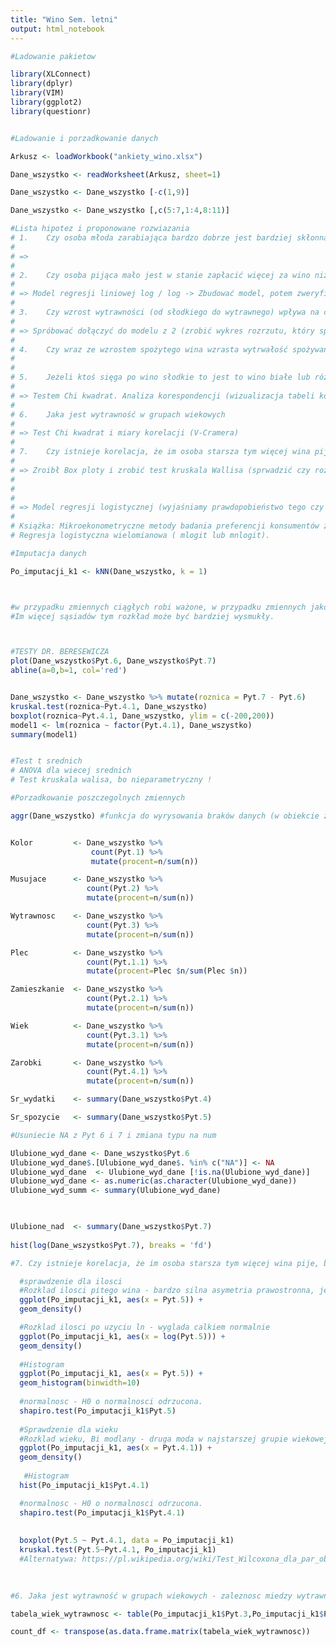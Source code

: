 ```yaml
---
title: "Wino Sem. letni"
output: html_notebook
---
```



```r

#Ladowanie pakietow

library(XLConnect)
library(dplyr)
library(VIM)
library(ggplot2)
library(questionr)


#Ladowanie i porzadkowanie danych

Arkusz <- loadWorkbook("ankiety_wino.xlsx")

Dane_wszystko <- readWorksheet(Arkusz, sheet=1)

Dane_wszystko <- Dane_wszystko [-c(1,9)]

Dane_wszystko <- Dane_wszystko [,c(5:7,1:4,8:11)]

#Lista hipotez i proponowane rozwiazania
# 1.	Czy osoba młoda zarabiająca bardzo dobrze jest bardziej skłonna pić wina czerwone wytrawne? (Korelacja pomiędzy zarobkami i wiekiem, a wytrawnością kupowanych win i rodzajem wina)
# 
# => 
# 
# 2.	Czy osoba pijąca mało jest w stanie zapłacić więcej za wino niż osoba, która pije dużo wina [badamy elastyczność cenową konsuemnta]
# 
# => Model regresji liniowej log / log -> Zbudować model, potem zweryfikować założenia wizualnie, a potem zweryfikować testami z ekonometrii (lm test – normalne reszty, test durbina Watsona,). Jeżeli zał nie spełnione to użycie odpornych estymatorów zmiennych standardowych (ROBUST standard errors) – pakiet sandwitch
# 
# 3.	Czy wzrost wytrawności (od słodkiego do wytrawnego) wpływa na cenę, którą osoba jest stanie wydać na ulubione wino?
# 
# => Spróbować dołączyć do modelu z 2 (zrobić wykres rozrzutu, który sprwadzi czy ilość wypitych win rośnie wraz z wytrawnością). Test vif (w pakiecie car). 
# 
# 4.	Czy wraz ze wzrostem spożytego wina wzrasta wytrwałość spożywanego wina. 
# 
# 
# 5.	Jeżeli ktoś sięga po wino słodkie to jest to wino białe lub różowe, a jeżeli wytrawne to wino czerwone.
# 
# => Testem Chi kwadrat. Analiza korespondencji (wizualizacja tabeli kontyngencji) 
# 
# 6.	Jaka jest wytrawność w grupach wiekowych 
# 
# => Test Chi kwadrat i miary korelacji (V-Cramera) 
# 
# 7.	Czy istnieje korelacja, że im osoba starsza tym więcej wina pije, bądź czy to młodzi dużo kupują 
# 
# => Zroibł Box ploty i zrobić test kruskala Wallisa (sprwadzić czy rozkłady są takie same) 
# 
# 
# 
# => Model regresji logistycznej (wyjaśniamy prawdopobieństwo tego czy ktoś wybiera jakąś kategorię).
# 
# Książka: Mikroekonometryczne metody badania preferencji konsumentów z wykorzystaniem programu R
# Regresja logistyczna wielomianowa ( mlogit lub mnlogit).


```

```r
#Imputacja danych 

Po_imputacji_k1 <- kNN(Dane_wszystko, k = 1)



#w przypadku zmiennych ciągłych robi ważone, w przypadku zmiennych jakościowych najcześciej wybierane. 
#Im więcej sąsiadów tym rozkład może być bardziej wysmukły. 



#TESTY DR. BERESEWICZA
plot(Dane_wszystko$Pyt.6, Dane_wszystko$Pyt.7)
abline(a=0,b=1, col='red')


Dane_wszystko <- Dane_wszystko %>% mutate(roznica = Pyt.7 - Pyt.6)
kruskal.test(roznica~Pyt.4.1, Dane_wszystko)
boxplot(roznica~Pyt.4.1, Dane_wszystko, ylim = c(-200,200))
model1 <- lm(roznica ~ factor(Pyt.4.1), Dane_wszystko)
summary(model1)


#Test t srednich 
# ANOVA dla wiecej srednich
# Test kruskala walisa, bo nieparametryczny ! 

```


```r

#Porzadkowanie poszczegolnych zmiennych 

aggr(Dane_wszystko) #funkcja do wyrysowania braków danych (w obiekcie zwraca też statystyki opisowe)


Kolor         <- Dane_wszystko %>% 
                  count(Pyt.1) %>%
                  mutate(procent=n/sum(n))

Musujace      <- Dane_wszystko %>% 
                 count(Pyt.2) %>%
                 mutate(procent=n/sum(n))

Wytrawnosc    <- Dane_wszystko %>% 
                 count(Pyt.3) %>%
                 mutate(procent=n/sum(n))

Plec          <- Dane_wszystko %>% 
                 count(Pyt.1.1) %>%
                 mutate(procent=Plec $n/sum(Plec $n))

Zamieszkanie  <- Dane_wszystko %>% 
                 count(Pyt.2.1) %>%
                 mutate(procent=n/sum(n))

Wiek          <- Dane_wszystko %>% 
                 count(Pyt.3.1) %>%
                 mutate(procent=n/sum(n))

Zarobki       <- Dane_wszystko %>% 
                 count(Pyt.4.1) %>%
                 mutate(procent=n/sum(n))

Sr_wydatki    <- summary(Dane_wszystko$Pyt.4)

Sr_spozycie   <- summary(Dane_wszystko$Pyt.5)

#Usuniecie NA z Pyt 6 i 7 i zmiana typu na num

Ulubione_wyd_dane <- Dane_wszystko$Pyt.6
Ulubione_wyd_dane$.[Ulubione_wyd_dane$. %in% c("NA")] <- NA
Ulubione_wyd_dane  <- Ulubione_wyd_dane [!is.na(Ulubione_wyd_dane)] 
Ulubione_wyd_dane <- as.numeric(as.character(Ulubione_wyd_dane))
Ulubione_wyd_summ <- summary(Ulubione_wyd_dane)


  
Ulubione_nad  <- summary(Dane_wszystko$Pyt.7)
  
hist(log(Dane_wszystko$Pyt.7), breaks = 'fd')

```


```r

#7.	Czy istnieje korelacja, że im osoba starsza tym więcej wina pije, bądź czy to młodzi dużo kupują 

  #sprawdzenie dla ilosci
  #Rozklad ilosci pitego wina - bardzo silna asymetria prawostronna, jednakze raczej 1 modalny
  ggplot(Po_imputacji_k1, aes(x = Pyt.5)) + 
  geom_density()

  #Rozklad ilosci po uzyciu ln - wyglada calkiem normalnie 
  ggplot(Po_imputacji_k1, aes(x = log(Pyt.5))) + 
  geom_density()
  
  #Histogram
  ggplot(Po_imputacji_k1, aes(x = Pyt.5)) + 
  geom_histogram(binwidth=10)
 
  #normalnosc - H0 o normalnosci odrzucona.
  shapiro.test(Po_imputacji_k1$Pyt.5)
  
  #Sprawdzenie dla wieku
  #Rozklad wieku, Bi modlany - druga moda w najstarszej grupie wiekowej 
  ggplot(Po_imputacji_k1, aes(x = Pyt.4.1)) + 
  geom_density()
  
   #Histogram
  hist(Po_imputacji_k1$Pyt.4.1)

  #normalnosc - H0 o normalnosci odrzucona.
  shapiro.test(Po_imputacji_k1$Pyt.4.1)
  
  
  boxplot(Pyt.5 ~ Pyt.4.1, data = Po_imputacji_k1)
  kruskal.test(Pyt.5~Pyt.4.1, Po_imputacji_k1)
  #Alternatywa: https://pl.wikipedia.org/wiki/Test_Wilcoxona_dla_par_obserwacji  [Podpytaj]
  
  


```





```r
#6.	Jaka jest wytrawność w grupach wiekowych - zaleznosc miedzy wytrawnoscia a wiekiem

tabela_wiek_wytrawnosc <- table(Po_imputacji_k1$Pyt.3,Po_imputacji_k1$Pyt.4.1)

count_df <- transpose(as.data.frame.matrix(tabela_wiek_wytrawnosc))




```

